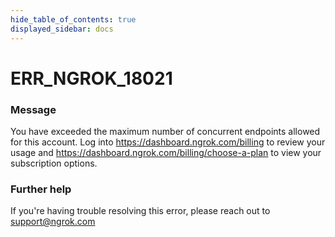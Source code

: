 ```yaml
---
hide_table_of_contents: true
displayed_sidebar: docs
---
```



# ERR_NGROK_18021

### Message

You have exceeded the maximum number of concurrent endpoints allowed for this account. Log into https://dashboard.ngrok.com/billing to review your usage and https://dashboard.ngrok.com/billing/choose-a-plan to view your subscription options.

<ErrorDetails error="err_ngrok_18021" />

### Further help

If you're having trouble resolving this error, please reach out to [support@ngrok.com](mailto:support@ngrok.com?subject=Help%20with%20ERR_NGROK_18021)
